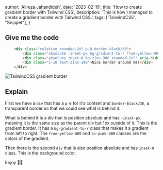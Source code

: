 
  author: 'Alireza Jahandideh',
  date: '2023-02-19',
  title: 'How to create gradient border with Tailwind CSS',
  description:
    'This is how I managed to create a gradient border with Tailwind CSS.',
  tags: ['TailwindCSS', "Snippet"],
}


## Give me the code

```html
    <div class="relative rounded-2xl p-8 border-black/30">
        <div class="absolute -inset-px bg-gradient-to-r from-yellow-400 to-pink-400 rounded-2xl" aria-hidden="true"></div>
        <div class="absolute inset-0 bg-zinc-900 rounded-2xl" aria-hidden="true"></div>
        <div class="z-10 text-zinc-100">Nice border around me!</div>
    </div>
```

<Image src={image1} alt="TailwindCSS gradient border" />

## Explain

First we have a `div` that has a `p-8` for it's content and `border-black/30`, a transparent border so that we could see what is behind it. 

What is behind it is a div that is position absolute and has `-inset-px`, meaning it is the same size as the parent div but 1px outside of it. This is the gradient border. It has a `bg-gradient-to-r` class that makes it a gradient from left to right. The `from-yellow-400` and `to-pink-400` classes are the colors of the gradient.

Then there is the second `div` that is also position absolute and has `inset-0` class. This is the background color.

Enjoy ✌🏻